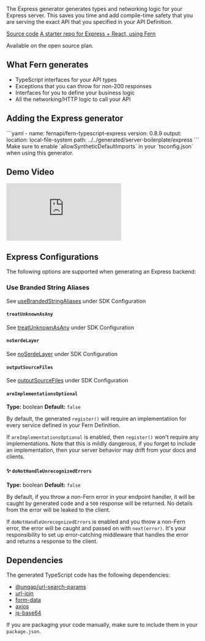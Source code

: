 The Express generator generates types and networking logic for your Express server. This saves you time and add compile-time safety that you are serving the exact API that you specified in your API Definition.

[Source code](https://github.com/fern-api/fern-typescript)
[A starter repo for Express + React, using Fern](https://github.com/fern-api/express-starter/)

Available on the open source plan.

## What Fern generates

- TypeScript interfaces for your API types
- Exceptions that you can throw for non-200 responses
- Interfaces for you to define your business logic
- All the networking/HTTP logic to call your API

## Adding the Express generator

<CodeBlock title="generators.yml">
  ```yaml - name: fernapi/fern-typescript-express version: 0.8.9 output: location: local-file-system path:
  ../../generated/server-boilerplate/express ```
</CodeBlock>

<Callout intent="warn">
  Make sure to enable `allowSyntheticDefaultImports` in your `tsconfig.json` when using this generator.
</Callout>

## Demo Video

<div style={{ position: "relative", paddingBottom: "62.5%", height: "0" }}>
  <iframe
    src="https://www.loom.com/embed/31f4243c4d824c54938bdc4840fbb8ba?sid=e5cc10a7-0328-4813-a877-cb3cbf61ef95"
    frameborder="0"
    webkitallowfullscreen
    mozallowfullscreen
    allowfullscreen
    style={{ position: "absolute", top: "0", left: "0", width: "100%", height: "100%" }}
  ></iframe>
</div>

## Express Configurations

The following options are supported when generating an Express backend:

### Use Branded String Aliases

See [useBrandedStringAliases](https://docs.buildwithfern.com/sdks/typescript-node#use-branded-string-aliases) under SDK Configuration

#### `treatUnknownAsAny`

See [treatUnknownAsAny](https://docs.buildwithfern.com/sdks/typescript-node#treat-unknown-as-any) under SDK Configuration

#### `noSerdeLayer`

See [noSerdeLayer](https://docs.buildwithfern.com/sdks/typescript-node#no-serde-layer) under SDK Configuration

#### `outputSourceFiles`

See [outputSourceFiles](https://docs.buildwithfern.com/sdks/typescript-node#output-source-files) under SDK Configuration

#### `areImplementationsOptional`

**Type:** boolean
**Default:** `false`

By default, the generated `register()` will require an implementatiion for every
service defined in your Fern Definition.

If `areImplementationsOptional` is enabled, then `register()` won't require any
implementations. Note that this is mildly dangerous, if you forget to include
an implementation, then your server behavior may drift from your docs and clients.

#### ✨ `doNotHandleUnrecognizedErrors`

**Type:** boolean
**Default:** `false`

By default, if you throw a non-Fern error in your endpoint handler, it will be caught by generated code and a `500` response will be returned. No details from the error will be leaked to the client.

If `doNotHandleUnrecognizedErrors` is enabled and you throw a non-Fern error, the error will be caught and passed on with `next(error)`. It's your responsibility to set up error-catching middleware that handles the error and returns a response to the client.

## Dependencies

The generated TypeScript code has the following dependencies:

- [@ungap/url-search-params](https://www.npmjs.com/package/@ungap/url-search-params)
- [url-join](https://www.npmjs.com/package/url-join)
- [form-data](https://www.npmjs.com/package/form-data)
- [axios](https://www.npmjs.com/package/axios)
- [js-base64](https://www.npmjs.com/package/js-base64)

If you are packaging your code manually, make sure to include them in your `package.json`.
